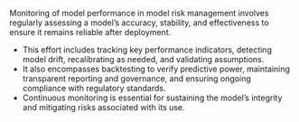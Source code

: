 Monitoring of model performance in model risk management involves regularly assessing a model's accuracy, stability, and effectiveness to ensure it remains reliable after deployment. 

- This effort includes tracking key performance indicators, detecting model drift, recalibrating as needed, and validating assumptions. 
- It also encompasses backtesting to verify predictive power, maintaining transparent reporting and governance, and ensuring ongoing compliance with regulatory standards. 
- Continuous monitoring is essential for sustaining the model's integrity and mitigating risks associated with its use.